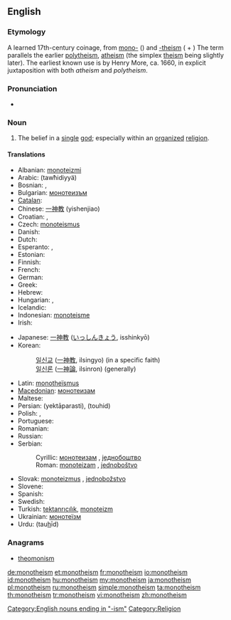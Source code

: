 {{wikipedia}}
{{wikiquote}}
==English==

===Etymology===
A learned 17th-century coinage, from [[mono-]] ({{term|μονός||one|tr=monós|lang=grc}}) and [[-theism]] ({{term|θεός||god, [[deity]]|tr=theós|lang=grc}} + {{term|lang=grc|-ισμός|tr=-ismos}}) The term parallels the earlier [[polytheism]], [[atheism]] (the simplex [[theism]] being slightly later).
The earliest known use is by Henry More, ca. 1660, in explicit juxtaposition with both ''atheism'' and ''polytheism''.

===Pronunciation===
* {{audio|en-us-monotheism.ogg|Audio (US)}}

===Noun===
{{en-noun}}

# The belief in a [[single]] [[god]]; especially within an [[organize]]d [[religion]].

====Translations====
{{trans-top|The belief in a single God}}
* Albanian: [[monoteizmi]]
* Arabic: {{Arab|[[توحيدية]]}} (tawħidiyyä) {{f}}
* Bosnian: {{t-|bs|monoteizam|m}}, {{t-|bs|jednoboštvo|n}}
* Bulgarian: [[монотеизъм]] {{m}}
* [[Catalan]]: {{t|ca|monoteisme|m}}
* Chinese: [[一神教]] (yishenjiao)
* Croatian: {{t-|hr|monoteizam|m}}, {{t-|hr|jednoboštvo|n}}
* Czech: [[monoteismus]] {{m}}
* Danish: {{t|da|monoteisme}}
* Dutch: {{t-|nl|monotheïsme|n}}
* Esperanto: {{t-|eo|monoteismo|xs=Esperanto}}, {{t|eo|unudiismo}}
* Estonian: {{t-|et|monoteism}}
* Finnish: {{t+|fi|monoteismi}}
* French: {{t+|fr|monothéisme|m}}
* German: {{t+|de|Monotheismus|m}}
* Greek: {{t+|el|μονοθεϊσμός|tr=monotheïsmós}}
* Hebrew: {{t|he|מונותאיזם}}
* Hungarian: {{t+|hu|egyistenhit}}, {{t+|hu|monoteizmus}}
* Icelandic: {{t-|is|eingyðistrú}}
* Indonesian: [[monoteisme]]
* Irish: {{t|ga|aondiachas|m}}
{{trans-mid}}
* Japanese: [[一神教]] ([[いっしんきょう]], isshinkyō)
* Korean:
*: [[일신교]] ([[一神教]], ilsingyo) (in a specific faith)
*: [[일신론]] ([[一神論]], ilsinron) (generally)
* Latin: [[monotheïsmus]] {{m}}
* [[Macedonian]]: [[монотеизам]] {{m}}
* Maltese: {{t|mt|monoteiżmu|m}}
* Persian: {{fa-Arab|[[یکتاپرستی]]}} (yektāparasti), {{fa-Arab|[[توحید]]}} (touhid)
* Polish: {{t+|pl|monoteizm|m}},  {{t|pl|jedynobóstwo|n}}
* Portuguese: {{t+|pt|monoteísmo|m}}
* Romanian: {{t-|ro|monoteism}}
* Russian: {{t+|ru|монотеизм|m}}
* Serbian:
*: Cyrillic: [[монотеизам]] {{m}}, [[једнобоштво]] {{n}}
*: Roman: [[monoteizam]] {{m}}, [[jednoboštvo]] {{n}}
* Slovak: [[monoteizmus]] {{m}}, [[jednobožstvo]] {{n}}
* Slovene: {{t+|sl|monoteizem|m}}
* Spanish: {{t+|es|monoteísmo|m}}
* Swedish: {{t+|sv|monoteism}}
* Turkish: [[tektanrıcılık]], [[monoteizm]]
* Ukrainian: [[монотеїзм]] {{m}}
* Urdu: {{ur-Arab|[[توحید]]}} (tau<u>h</u>īd) {{f}}
{{trans-bottom}}

===Anagrams===
* [[theomonism#English|theomonism]]

[[Category:English nouns ending in "-ism"]]
[[Category:Religion]]

[[de:monotheism]]
[[et:monotheism]]
[[fr:monotheism]]
[[io:monotheism]]
[[id:monotheism]]
[[hu:monotheism]]
[[my:monotheism]]
[[ja:monotheism]]
[[pl:monotheism]]
[[ru:monotheism]]
[[simple:monotheism]]
[[ta:monotheism]]
[[th:monotheism]]
[[tr:monotheism]]
[[vi:monotheism]]
[[zh:monotheism]]